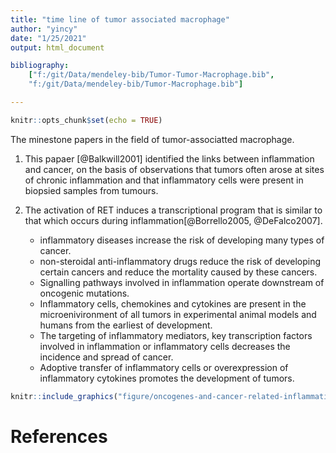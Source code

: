 ```yaml
---
title: "time line of tumor associated macrophage"
author: "yincy"
date: "1/25/2021"
output: html_document

bibliography: 
    ["f:/git/Data/mendeley-bib/Tumor-Tumor-Macrophage.bib", 
    "f:/git/Data/mendeley-bib/Tumor-Macrophage.bib"] 

---
```


```r
knitr::opts_chunk$set(echo = TRUE)
```

The minestone papers in the field of tumor-associatted macrophage.  

1. This papaer [@Balkwill2001] identified the links between inflammation and cancer, on the basis of observations that tumors often arose at sites of chronic inflammation and that inflammatory cells were present in biopsied samples from tumours.    

2. The activation of RET induces a transcriptional program that is similar to that which occurs during inflammation[@Borrello2005, @DeFalco2007].  


    + inflammatory diseases increase the risk of developing many types of cancer.  
    + non-steroidal anti-inflammatory drugs reduce the risk of developing certain cancers and reduce the mortality caused by these cancers.  
    + Signalling pathways involved in inflammation operate downstream of oncogenic mutations.  
    + Inflammatory cells, chemokines and cytokines are present in the microenivironment of all tumors in experimental animal models and humans from the earliest of development.  
    + The targeting of inflammatory mediators, key transcription factors involved in inflammation or inflammatory cells decreases the incidence and spread of cancer.  
    + Adoptive transfer of inflammatory cells or overexpression of inflammatory cytokines promotes the development of tumors.  


```r
knitr::include_graphics("figure/oncogenes-and-cancer-related-inflammation.PNG")
```



# References  

